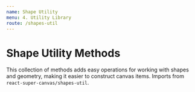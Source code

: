 ```yaml
---
name: Shape Utility
menu: 4. Utility Library
route: /shapes-util
---
```



# Shape Utility Methods

This collection of methods adds easy operations for working with shapes and geometry, making it easier to construct canvas items. Imports from `react-super-canvas/shapes-util`.

<UtilityMethodDocumentation meta={ShapesUtilMeta} />
